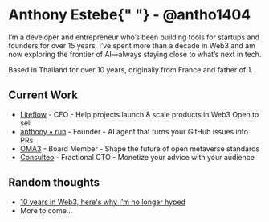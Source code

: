 
<ViewTransition name="author-name">
  <h1>
    Anthony Estebe{" "}
    <span className="text-xl text-muted-foreground">- @antho1404</span>
  </h1>
</ViewTransition>

I’m a developer and entrepreneur who’s been building tools for startups and founders for over 15 years. I’ve spent more than a decade in Web3 and am now exploring the frontier of AI—always staying close to what’s next in tech.

Based in Thailand for over 10 years, originally from France and father of 1.

## Current Work

- [Liteflow](https://liteflow.com/) - CEO - <span className='text-muted-foreground'>Help projects launch & scale products in Web3 <Badge variant="outline">Open to sell</Badge></span>
- [anthony • run](https://anthony.run/) - Founder - <span className='text-muted-foreground'>AI agent that turns your GitHub issues into PRs</span>
- [OMA3](https://www.oma3.org/) - Board Member - <span className='text-muted-foreground'>Shape the future of open metaverse standards</span>
- [Consulteo](https://www.consulteo.io/) - Fractional CTO - <span className='text-muted-foreground'>Monetize your advice with your audience</span>

## Random thoughts

- [10 years in Web3, here's why I'm no longer hyped](/thoughts/web3)
- <span className="text-muted-foreground">More to come...</span>
